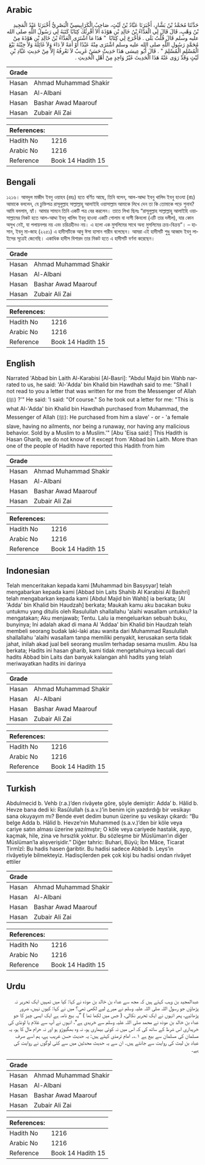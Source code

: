 ## Arabic


<div dir="rtl" lang="ar" style={{fontSize:'larger',backgroundColor:'#f8f9fa',padding:20}}>
حَدَّثَنَا مُحَمَّدُ بْنُ بَشَّارٍ، أَخْبَرَنَا عَبَّادُ بْنُ لَيْثٍ، صَاحِبُ الْكَرَابِيسِيِّ الْبَصْرِيُّ أَخْبَرَنَا عَبْدُ الْمَجِيدِ بْنُ وَهْبٍ، قَالَ قَالَ لِي الْعَدَّاءُ بْنُ خَالِدِ بْنِ هَوْذَةَ أَلاَ أُقْرِئُكَ كِتَابًا كَتَبَهُ لِي رَسُولُ اللَّهِ صلى الله عليه وسلم قَالَ قُلْتُ بَلَى ‏.‏ فَأَخْرَجَ لِي كِتَابًا ‏ "‏ هَذَا مَا اشْتَرَى الْعَدَّاءُ بْنُ خَالِدِ بْنِ هَوْذَةَ مِنْ مُحَمَّدٍ رَسُولِ اللَّهِ صلى الله عليه وسلم اشْتَرَى مِنْهُ عَبْدًا أَوْ أَمَةً لاَ دَاءَ وَلاَ غَائِلَةَ وَلاَ خِبْثَةَ بَيْعَ الْمُسْلِمِ الْمُسْلِمَ ‏"‏ ‏.‏ قَالَ أَبُو عِيسَى هَذَا حَدِيثٌ حَسَنٌ غَرِيبٌ لاَ نَعْرِفُهُ إِلاَّ مِنْ حَدِيثِ عَبَّادِ بْنِ لَيْثٍ وَقَدْ رَوَى عَنْهُ هَذَا الْحَدِيثَ غَيْرُ وَاحِدٍ مِنْ أَهْلِ الْحَدِيثِ ‏.‏
</div>
<div style={{backgroundColor:'#f8f9fa',padding:20, marginBottom: 10}}><table> <thead> <tr> <th>Grade</th> <th></th> </tr> </thead> <tbody> <tr><td>Hasan</td><td>Ahmad Muhammad Shakir</td></tr><tr><td>Hasan</td><td>Al-Albani</td></tr><tr><td>Hasan</td><td>Bashar Awad Maarouf</td></tr><tr><td>Hasan</td><td>Zubair Ali Zai</td></tr></tbody></table><table> <thead> <tr> <th>References:</th> <th></th> </tr> </thead> <tbody><tr><td>Hadith No</td><td>1216</td></tr><tr><td>Arabic No</td><td>1216</td></tr><tr><td>Reference</td><td>Book 14 Hadith 15</td></tr></tbody></table></div>

## Bengali


<div dir="ltr" lang="bn" style={{fontSize:'larger',backgroundColor:'#f8f9fa',padding:20}}>
১২১৬। আবদুল মাজীদ ইবনু ওয়াহব (রহঃ) হতে বর্ণিত আছে, তিনি বলেন, আল-আদ্দা ইবনু খালিদ ইবনু হাওযা (রাঃ) আমাকে বললেন, যে চুক্তিপত্র রাসূলুল্লাহ সাল্লাল্লাহু আলাইহি ওয়াসাল্লাম আমাকে লিখে দেন তা কি তোমাকে পড়ে শুনাব? আমি বললাম, হ্যাঁ। আমার সামনে তিনি একটি পত্র বের করলেন। তাতে লিখা ছিলঃ “রাসূলুল্লাহ সাল্লাল্লাহু আলাইহি ওয়াসাল্লামের নিকট হতে আল-আদ্দা ইবনু খালিদ ইবনু হাওযা একটি গোলাম বা দাসী কিনলো (এটি তার দলীল), যার কোন অসুখ নেই, যা পলায়নপর নয় এবং চরিত্রহীনও নয়। এ হলো এক মুসলিমের সাথে অন্য মুসলিমের ক্রয়-বিক্রয়”। – হাসান, ইবনু মা-জাহ (২২৫১) এ হাদীসটিকে আবু ঈসা হাসান গারীব বলেছেন। আমরা এই হাদীসটি শুধু আব্বাদ ইবনু লাইসের সূত্রেই জেনেছি। একাধিক হাদীস বিশারদ তার নিকট হতে এ হাদীসটি বর্ণনা করেছেন।
</div>
<div style={{backgroundColor:'#f8f9fa',padding:20, marginBottom: 10}}><table> <thead> <tr> <th>Grade</th> <th></th> </tr> </thead> <tbody> <tr><td>Hasan</td><td>Ahmad Muhammad Shakir</td></tr><tr><td>Hasan</td><td>Al-Albani</td></tr><tr><td>Hasan</td><td>Bashar Awad Maarouf</td></tr><tr><td>Hasan</td><td>Zubair Ali Zai</td></tr></tbody></table><table> <thead> <tr> <th>References:</th> <th></th> </tr> </thead> <tbody><tr><td>Hadith No</td><td>1216</td></tr><tr><td>Arabic No</td><td>1216</td></tr><tr><td>Reference</td><td>Book 14 Hadith 15</td></tr></tbody></table></div>

## English


<div dir="ltr" lang="en" style={{fontSize:'larger',backgroundColor:'#f8f9fa',padding:20}}>
Narrated 'Abbad bin Laith Al-Karabisi [Al-Basri]: "Abdul Majid bin Wahb narrated to us, he said: 'Al-'Adda' bin Khalid bin Hawdhah said to me: "Shall I not read to you a letter that was written for me from the Messenger of Allah (ﷺ) ?'" He said: 'I said: "Of course." So he took out a letter for me: "This is what Al-'Adda' bin Khalid bin Hawdhah purchased from Muhammad, the Messenger of Allah (ﷺ): He purchased from him a slave' - or - 'a female slave, having no ailments, nor being a runaway, nor having any malicious behavior. Sold by a Muslim to a Muslim.'" [Abu 'Eisa said:] This Hadith is Hasan Gharib, we do not know of it except from 'Abbad bin Laith. More than one of the people of Hadith have reported this Hadith from him
</div>
<div style={{backgroundColor:'#f8f9fa',padding:20, marginBottom: 10}}><table> <thead> <tr> <th>Grade</th> <th></th> </tr> </thead> <tbody> <tr><td>Hasan</td><td>Ahmad Muhammad Shakir</td></tr><tr><td>Hasan</td><td>Al-Albani</td></tr><tr><td>Hasan</td><td>Bashar Awad Maarouf</td></tr><tr><td>Hasan</td><td>Zubair Ali Zai</td></tr></tbody></table><table> <thead> <tr> <th>References:</th> <th></th> </tr> </thead> <tbody><tr><td>Hadith No</td><td>1216</td></tr><tr><td>Arabic No</td><td>1216</td></tr><tr><td>Reference</td><td>Book 14 Hadith 15</td></tr></tbody></table></div>

## Indonesian


<div dir="ltr" lang="id" style={{fontSize:'larger',backgroundColor:'#f8f9fa',padding:20}}>
Telah menceritakan kepada kami [Muhammad bin Basysyar] telah mengabarkan kepada kami [Abbad bin Laits Shahib Al Karabisi Al Bashri] telah mengabarkan kepada kami [Abdul Majid bin Wahb] ia berkata; [Al 'Adda' bin Khalid bin Haudzah] berkata; Maukah kamu aku bacakan buku untukmu yang ditulis oleh Rasulullah shallallahu 'alaihi wasallam untukku? Ia mengatakan; Aku menjawab; Tentu. Lalu ia mengeluarkan sebuah buku, bunyinya; Ini adalah akad di mana Al 'Addaa' bin Khalid bin Haudzah telah membeli seorang budak laki-laki atau wanita dari Muhammad Rasulullah shallallahu 'alaihi wasallam tanpa memiliki penyakit, kerusakan serta tidak jahat, inilah akad jual beli seorang muslim terhadap sesama muslim. Abu Isa berkata; Hadits ini hasan gharib, kami tidak mengetahuinya kecuali dari hadits Abbad bin Laits dan banyak kalangan ahli hadits yang telah meriwayatkan hadits ini darinya
</div>
<div style={{backgroundColor:'#f8f9fa',padding:20, marginBottom: 10}}><table> <thead> <tr> <th>Grade</th> <th></th> </tr> </thead> <tbody> <tr><td>Hasan</td><td>Ahmad Muhammad Shakir</td></tr><tr><td>Hasan</td><td>Al-Albani</td></tr><tr><td>Hasan</td><td>Bashar Awad Maarouf</td></tr><tr><td>Hasan</td><td>Zubair Ali Zai</td></tr></tbody></table><table> <thead> <tr> <th>References:</th> <th></th> </tr> </thead> <tbody><tr><td>Hadith No</td><td>1216</td></tr><tr><td>Arabic No</td><td>1216</td></tr><tr><td>Reference</td><td>Book 14 Hadith 15</td></tr></tbody></table></div>

## Turkish


<div dir="ltr" lang="tr" style={{fontSize:'larger',backgroundColor:'#f8f9fa',padding:20}}>
Abdulmecid b. Vehb (r.a.)’den rivâyete göre, şöyle demiştir: Adda’ b. Hâlid b. Hevze bana dedi ki: Rasûlullah (s.a.v.)’in benim için yazdırdığı bir vesikayı sana okuyayım mı? Bende evet dedim bunun üzerine şu vesikayı çıkardı: “Bu belge Adda b. Hâlid b. Hevze’nin Muhammed (s.a.v.)’den bir köle veya cariye satın alması üzerine yazılmıştır; O köle veya cariyede hastalık, ayıp, kaçmak, hile, zina ve hırsızlık yoktur. Bu sözleşme bir Müslüman’ın diğer Müslüman’la alışverişidir.” Diğer tahric: Buhari, Büyü; İbn Mâce, Ticarat Tirmîzî: Bu hadis hasen ğaribtir. Bu hadisi sadece Abbâd b. Leys’in rivâyetiyle bilmekteyiz. Hadisçilerden pek çok kişi bu hadisi ondan rivâyet ettiler
</div>
<div style={{backgroundColor:'#f8f9fa',padding:20, marginBottom: 10}}><table> <thead> <tr> <th>Grade</th> <th></th> </tr> </thead> <tbody> <tr><td>Hasan</td><td>Ahmad Muhammad Shakir</td></tr><tr><td>Hasan</td><td>Al-Albani</td></tr><tr><td>Hasan</td><td>Bashar Awad Maarouf</td></tr><tr><td>Hasan</td><td>Zubair Ali Zai</td></tr></tbody></table><table> <thead> <tr> <th>References:</th> <th></th> </tr> </thead> <tbody><tr><td>Hadith No</td><td>1216</td></tr><tr><td>Arabic No</td><td>1216</td></tr><tr><td>Reference</td><td>Book 14 Hadith 15</td></tr></tbody></table></div>

## Urdu


<div dir="rtl" lang="ur" style={{fontSize:'larger',backgroundColor:'#f8f9fa',padding:20}}>
عبدالمجید بن وہب کہتے ہیں کہ مجھ سے عداء بن خالد بن ھوذہ نے کہا: کیا میں تمہیں ایک تحریر نہ پڑھاؤں جو رسول اللہ صلی اللہ علیہ وسلم نے میرے لیے لکھی تھی؟ میں نے کہا: کیوں نہیں، ضرور پڑھائیے، پھر انہوں نے ایک تحریر نکالی، ( جس میں لکھا تھا ) ”یہ بیع نامہ ہے ایک ایسی چیز کا جو عداء بن خالد بن ھوذہ نے محمد صلی اللہ علیہ وسلم سے خریدی ہے“، انہوں نے آپ سے غلام یا لونڈی کی خریداری اس شرط کے ساتھ کی کہ اس میں نہ کوئی بیماری ہو، نہ وہ بھگیوڑو ہو اور نہ حرام مال کا ہو، یہ مسلمان کی مسلمان سے بیع ہے ۱؎۔ امام ترمذی کہتے ہیں: یہ حدیث حسن غریب ہے، ہم اسے صرف عباد بن لیث کی روایت سے جانتے ہیں۔ ان سے یہ حدیث محدثین میں سے کئی لوگوں نے روایت کی ہے۔
</div>
<div style={{backgroundColor:'#f8f9fa',padding:20, marginBottom: 10}}><table> <thead> <tr> <th>Grade</th> <th></th> </tr> </thead> <tbody> <tr><td>Hasan</td><td>Ahmad Muhammad Shakir</td></tr><tr><td>Hasan</td><td>Al-Albani</td></tr><tr><td>Hasan</td><td>Bashar Awad Maarouf</td></tr><tr><td>Hasan</td><td>Zubair Ali Zai</td></tr></tbody></table><table> <thead> <tr> <th>References:</th> <th></th> </tr> </thead> <tbody><tr><td>Hadith No</td><td>1216</td></tr><tr><td>Arabic No</td><td>1216</td></tr><tr><td>Reference</td><td>Book 14 Hadith 15</td></tr></tbody></table></div>